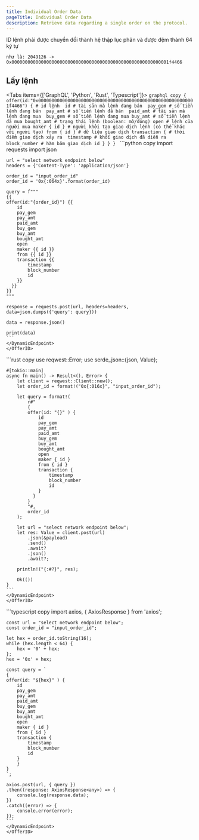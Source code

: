 ```yaml
---
title: Individual Order Data
pageTitle: Individual Order Data
description: Retrieve data regarding a single order on the protocol. 
---
```



<Callout type="warning" emoji="⚠️">
    ID lệnh phải được chuyển đổi thành hệ thập lục phân và được đệm thành 64 ký tự 
    
    như là: 2049126 -> 0x00000000000000000000000000000000000000000000000000000000001f4466
</Callout>

## Lấy lệnh 

<Tabs items={['GraphQL', 'Python', 'Rust', 'Typescript']}>
  <Tab>
    ```graphql copy
    {
    offer(id:"0x00000000000000000000000000000000000000000000000000000000001f4466") {
        # id lệnh 
        id
        # tài sản mà lệnh đang bán 
        pay_gem
        # số tiền lệnh đang bán 
        pay_amt
        # số tiền lệnh đã bán 
        paid_amt
        # tài sản mà lệnh đang mua 
        buy_gem
        # số tiền lệnh đang mua
        buy_amt
        # số tiền lệnh đã mua
        bought_amt
        # trạng thái lệnh (boolean: mở/đóng)
        open
        # lệnh của người mua
        maker { id }
        # người khởi tạo giao dịch lệnh (có thể khác với người tạo)
        from { id }
        # dữ liệu giao dịch
        transaction {
            # thời điểm giao dịch xảy ra 
            timestamp
            # khối giao dịch đã diễn ra 
            block_number
            # hàm băm giao dịch
            id
        }
      }
    }
    ```
  </Tab>
  <Tab>
    <OfferID>
    <DynamicEndpoint>
    ```python copy
    import requests
    import json

    url = "select network endpoint below"
    headers = {'Content-Type': 'application/json'}

    order_id = "input_order_id"  
    order_id = '0x{:064x}'.format(order_id) 

    query = f"""
    {{
    offer(id:"{order_id}") {{
        id
        pay_gem
        pay_amt
        paid_amt
        buy_gem
        buy_amt
        bought_amt
        open
        maker {{ id }}
        from {{ id }}
        transaction {{
            timestamp
            block_number
            id
        }}
      }}
    }}
    """

    response = requests.post(url, headers=headers, data=json.dumps({'query': query}))

    data = response.json()

    print(data)
    ```
    </DynamicEndpoint>
    </OfferID>
  </Tab>

  <Tab>
    <OfferID>
    <DynamicEndpoint>
    ```rust copy
    use reqwest::Error;
    use serde_json::{json, Value};

    #[tokio::main]
    async fn main() -> Result<(), Error> {
        let client = reqwest::Client::new();
        let order_id = format!("0x{:016x}", "input_order_id"); 

        let query = format!(
            r#"
            {
            offer(id: "{}" ) {
                id
                pay_gem
                pay_amt
                paid_amt
                buy_gem
                buy_amt
                bought_amt
                open
                maker { id }
                from { id }
                transaction {
                    timestamp
                    block_number
                    id
                }
              }
            }
            "#,
            order_id
        );

        let url = "select network endpoint below";
        let res: Value = client.post(url)
            .json(&payload)
            .send()
            .await?
            .json()
            .await?;

        println!("{:#?}", res);

        Ok(())
    }
    ```
    </DynamicEndpoint>
    </OfferID>
  </Tab>
  <Tab>
    <OfferID>
    <DynamicEndpoint>
    ```typescript copy
    import axios, { AxiosResponse } from 'axios';

    const url = "select network endpoint below";
    const order_id = "input_order_id"; 

    let hex = order_id.toString(16);
    while (hex.length < 64) {
        hex = '0' + hex;
    };
    hex = '0x' + hex;

    const query = `
    {
    offer(id: "${hex}" ) {
        id
        pay_gem
        pay_amt
        paid_amt
        buy_gem
        buy_amt
        bought_amt
        open
        maker { id }
        from { id }
        transaction {
            timestamp
            block_number
            id
        }
        }
    }
    `;

    axios.post(url, { query })
    .then((response: AxiosResponse<any>) => {
        console.log(response.data);
    })
    .catch((error) => {
        console.error(error);
    });
    ```
    </DynamicEndpoint>
    </OfferID>
  </Tab>
</Tabs>